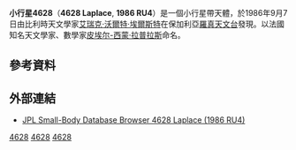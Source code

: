 {{Infobox Planet 
| minorplanet = yes 
| width = 25em 
| bgcolour = #FFFFC0 
| apsis = 
| name = Laplace
| symbol = 
| image = 
| caption = 
| discovery = yes 
| discovery_ref = 
| discoverer = [[艾瑞克·沃爾特·埃爾斯特|艾瑞克·沃爾特·埃爾斯特]]
| discovery_site = [[保加利亞|保加利亞]][[羅真天文台|羅真天文台]]
| discovered = 1986年9月7日
| designations = yes
| mp_name = 4628
| alt_names = 1986 RU4
| named_after = [[皮埃尔-西蒙·拉普拉斯|皮埃尔-西蒙·拉普拉斯]]
| mp_category = 
| orbit_ref = 
| epoch = May 14, 2008
| aphelion = 2.9559284
| perihelion = 2.3312660
| semimajor = 
| eccentricity = 0.1181463
| period = 1569.9699634
| avg_speed = 
| inclination = 11.79305
| asc_node = 275.70353
| mean_anomaly = 236.50572
| arg_peri = 249.03418
| satellites = 
| physical_characteristics = yes 
| dimensions = 
| mass = 
| density = 
| surface_grav = 
| escape_velocity = 
| sidereal_day = 
| axial_tilt = 
| pole_ecliptic_lat = 
| pole_ecliptic_lon = 
| albedo = 
| temperatures= 
| temp_name1 = 
| mean_temp_1 = 
| max_temp_1 = 
| temp_name2 = 
| max_temp_2 = 
| spectral_type = 
| abs_magnitude = 11.0
}}
'''小行星4628'''（'''4628 Laplace''', '''1986 RU4'''）是一個小行星帶天體，於1986年9月7日由比利時天文學家[[艾瑞克·沃爾特·埃爾斯特|艾瑞克·沃爾特·埃爾斯特]]在保加利亞[[羅真天文台|羅真天文台]]發現。以法國知名天文學家、數學家[[皮埃尔-西蒙·拉普拉斯|皮埃尔-西蒙·拉普拉斯]]命名。

==參考資料==
<references/>

==外部連結==
* [http://ssd.jpl.nasa.gov/sbdb.cgi?sstr=4628 JPL Small-Body Database Browser 4628 Laplace (1986 RU4)] {{Wayback|url=http://ssd.jpl.nasa.gov/sbdb.cgi?sstr=4628 |date=20201124010015 }}

{{Minor Planet Number|(4627)[[小行星4627|4627 1985 RT<sub>2</sub>]]|(4629)[[小行星4629|4629 Walford]]}}

{{DEFAULTSORT:Laplace}}
[[Category:1986年發現的小行星|4628]]
[[Category:小行星帶天體|4628]]
[[Category:以人名命名的小行星|4628]]

{{beltasteroid-stub}}